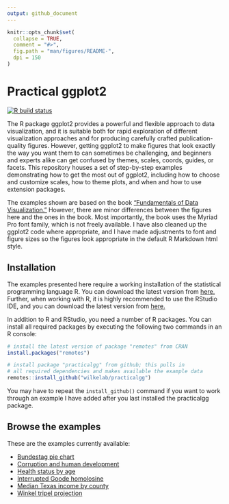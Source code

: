 ```yaml
---
output: github_document
---
```


<!-- README.md is generated from README.Rmd. Please edit that file -->

```r
knitr::opts_chunk$set(
  collapse = TRUE,
  comment = "#>",
  fig.path = "man/figures/README-",
  dpi = 150
)
```

# Practical ggplot2

[![R build status](https://github.com/wilkelab/practicalgg/workflows/R-CMD-check/badge.svg)](https://github.com/wilkelab/practicalgg/actions)

The R package ggplot2 provides a powerful and flexible approach to data visualization, and it is suitable both for rapid exploration of different visualization approaches and for producing carefully crafted publication-quality figures. However, getting ggplot2 to make figures that look exactly the way you want them to can sometimes be challenging, and beginners and experts alike can get confused by themes, scales, coords, guides, or facets. This repository houses a set of step-by-step examples demonstrating how to get the most out of ggplot2, including how to choose and customize scales, how to theme plots, and when and how to use extension packages.

The examples shown are based on the book ["Fundamentals of Data Visualization."](https://serialmentor.com/dataviz) However, there are minor differences between the figures here and the ones in the book. Most importantly, the book uses the Myriad Pro font family, which is not freely available. I have also cleaned up the ggplot2 code where appropriate, and I have made adjustments to font and figure sizes so the figures look appropriate in the default R Markdown html style.

## Installation

The examples presented here require a working installation of the statistical programming language R. You can download the latest version from [here.](https://cran.r-project.org/) Further, when working with R, it is highly recommended to use the RStudio IDE, and you can download the latest version from [here.](https://rstudio.com/products/rstudio/download/)

In addition to R and RStudio, you need a number of R packages. You can install all required packages by executing the following two commands in an R console:
```r
# install the latest version of package "remotes" from CRAN
install.packages("remotes")

# install package "practicalgg" from github; this pulls in 
# all required dependencies and makes available the example data
remotes::install_github("wilkelab/practicalgg")
```

You may have to repeat the `install_github()` command if you want to work through an example I have added after you last installed the practicalgg package.

## Browse the examples

These are the examples currently available:

* [Bundestag pie chart](https://wilkelab.org/practicalgg/articles/bundestag_pie.html)
* [Corruption and human development](https://wilkelab.org/practicalgg/articles/corruption_human_development.html)
* [Health status by age](https://wilkelab.org/practicalgg/articles/health_status.html)
* [Interrupted Goode homolosine](https://wilkelab.org/practicalgg/articles/goode.html)
* [Median Texas income by county](https://wilkelab.org/practicalgg/articles/Texas_income.html)
* [Winkel tripel projection](https://wilkelab.org/practicalgg/articles/Winkel_tripel.html)
